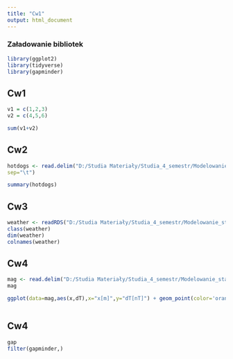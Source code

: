 ---
title: "Cw1"
output: html_document
---

### Załadowanie bibliotek
```{r}
library(ggplot2)
library(tidyverse)
library(gapminder)

```

## Cw1
```{r}
v1 = c(1,2,3)
v2 = c(4,5,6)

sum(v1+v2)
```


## Cw2
```{r}
hotdogs <- read.delim("D:/Studia Materiały/Studia_4_semestr/Modelowanie_statystyczne/Cw1/hotdogs.txt", header=FALSE,
sep="\t")

summary(hotdogs) 

```


## Cw3
```{r}

weather <- readRDS("D:/Studia Materiały/Studia_4_semestr/Modelowanie_statystyczne/Cw1/weather.rds")
class(weather)
dim(weather)
colnames(weather)

```

## Cw4
```{r}

mag <- read.delim("D:/Studia Materiały/Studia_4_semestr/Modelowanie_statystyczne/Cw1/mg.txt",header=TRUE ,sep="\t",dec=',')
mag

ggplot(data=mag,aes(x,dT),x="x[m]",y="dT[nT]") + geom_point(color='orange',shape = 15)+labs(title="Anomalia Magnetyczna",x="x[m]",y="dT[nT]")



```
## Cw4

```{r}
gap
filter(gapminder,)




```

